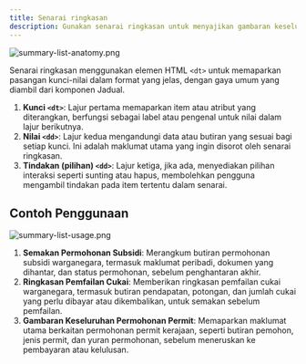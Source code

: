 ```yaml
---
title: Senarai ringkasan
description: Gunakan senarai ringkasan untuk menyajikan gambaran keseluruhan maklumat secara ringkas, seperti respons pengguna yang dipaparkan di akhir borang.
---
```


![summary-list-anatomy.png](/design/summary-list-anatomy.png)

Senarai ringkasan menggunakan elemen HTML `<dt>` untuk memaparkan pasangan kunci-nilai dalam format yang jelas, dengan gaya umum yang diambil dari komponen Jadual.

1. **Kunci `<dt>`**: Lajur pertama memaparkan item atau atribut yang diterangkan, berfungsi sebagai label atau pengenal untuk nilai dalam lajur berikutnya.
2. **Nilai `<dd>`**: Lajur kedua mengandungi data atau butiran yang sesuai bagi setiap kunci. Ini adalah maklumat utama yang ingin disorot oleh senarai ringkasan.
3. **Tindakan (pilihan) `<dd>`**: Lajur ketiga, jika ada, menyediakan pilihan interaksi seperti sunting atau hapus, membolehkan pengguna mengambil tindakan pada item tertentu dalam senarai.

## Contoh Penggunaan

![summary-list-usage.png](/design/summary-list-usage.png)

1. **Semakan Permohonan Subsidi**: Merangkum butiran permohonan subsidi warganegara, termasuk maklumat peribadi, dokumen yang dihantar, dan status permohonan, sebelum penghantaran akhir.
2. **Ringkasan Pemfailan Cukai**: Memberikan ringkasan pemfailan cukai warganegara, termasuk butiran pendapatan, potongan, dan jumlah cukai yang perlu dibayar atau dikembalikan, untuk semakan sebelum pemfailan.
3. **Gambaran Keseluruhan Permohonan Permit**: Memaparkan maklumat utama berkaitan permohonan permit kerajaan, seperti butiran pemohon, jenis permit, dan yuran permohonan, sebelum meneruskan ke pembayaran atau kelulusan.
